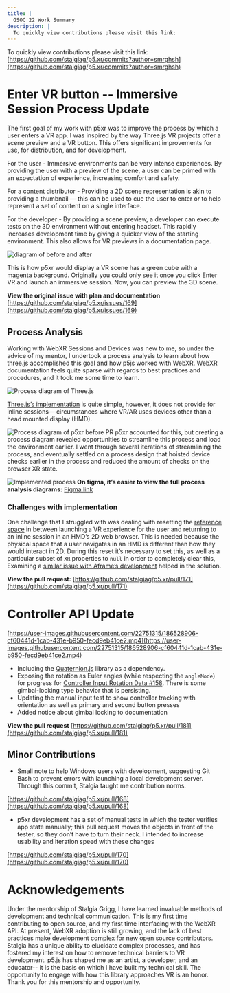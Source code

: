 ```yaml
---
title: |
  GSOC 22 Work Summary
description: |
  To quickly view contributions please visit this link:
---
```



To quickly view contributions please visit this link:
[https://github.com/stalgiag/p5.xr/commits?author=smrghsh](https://github.com/stalgiag/p5.xr/commits?author=smrghsh)

# Enter VR button -- Immersive Session Process Update

The first goal of my work with p5xr was to improve the process by which a user enters a VR app. I was inspired by the way Three.js VR projects offer a scene preview and a VR button. This offers significant improvements for use, for distribution, and for development.

For the user - Immersive environments can be very intense experiences. By providing the user with a preview of the scene, a user can be primed with an expectation of experience, increasing comfort and safety.

For a content distributor - Providing a 2D scene representation is akin to providing a thumbnail — this can be used to cue the user to enter or to help represent a set of content on a single interface.

For the developer - By providing a scene preview, a developer can execute tests on the 3D environment without entering headset. This rapidly increases development time by giving a quicker view of the starting environment. This also allows for VR previews in a documentation page.

![diagram of before and after](https://user-images.githubusercontent.com/22751315/179292673-63ed9c21-05af-448d-8a64-17f46f698206.png)

This is how p5xr would display a VR scene has a green cube with a magenta background. Originally you could only see it once you click Enter VR and launch an immersive session. Now, you can preview the 3D scene.

**View the original issue with plan and documentation**
[https://github.com/stalgiag/p5.xr/issues/169](https://github.com/stalgiag/p5.xr/issues/169)

## Process Analysis

Working with WebXR Sessions and Devices was new to me, so under the advice of my mentor, I undertook a process analysis to learn about how three.js accomplished this goal and how p5js worked with WebXR. WebXR documentation feels quite sparse with regards to best practices and procedures, and it took me some time to learn.

![Process diagram of Three.js](https://user-images.githubusercontent.com/22751315/179166072-0982e2b6-8fb3-4305-9727-c48f39cd6ad9.png)

[Three.js’s implementation](https://github.com/mrdoob/three.js/blob/master/examples/jsm/webxr/VRButton.js) is quite simple, however, it does not provide for inline sessions— circumstances where VR/AR uses devices other than a head mounted display (HMD).

![Process diagram of p5xr before PR](https://user-images.githubusercontent.com/22751315/179165850-8cf8d7b9-fcfc-433f-be3c-2b2d1afb517e.png)
p5xr accounted for this, but creating a process diagram revealed opportunities to streamline this process and load the environment earlier. I went through several iterations of streamlining the process, and eventually settled on a process design that hoisted device checks earlier in the process and reduced the amount of checks on the browser XR state.

![Implemented process](https://user-images.githubusercontent.com/22751315/189506616-2aadef57-ade0-4e12-b34c-5aace04710e0.png)
**On figma, it’s easier to view the full process analysis diagrams:**
[Figma link](https://www.figma.com/file/MO8ffPGo90uwwua4qqyT4W/three.js-vs-p5xr-vs-new-p5xr-XR-launcher?node-id=0%3A1)

### Challenges with implementation

One challenge that I struggled with was dealing with resetting the [reference space](https://immersive-web.github.io/webxr/spatial-tracking-explainer.html) in between launching a VR experience for the user and returning to an inline session in an HMD’s 2D web browser. This is needed because the physical space that a user navigates in an HMD is different than how they would interact in 2D. During this reset it’s necessary to set this, as well as a particular subset of  `XR` properties to `null` in order to completely clear this, Examining a [similar issue with Aframe’s development](https://github.com/aframevr/aframe/issues/4406) helped in the solution.

**View the pull request:**
[https://github.com/stalgiag/p5.xr/pull/171](https://github.com/stalgiag/p5.xr/pull/171)

# Controller API Update

[https://user-images.githubusercontent.com/22751315/186528906-cf60441d-1cab-431e-b950-fecd9eb41ce2.mp4](https://user-images.githubusercontent.com/22751315/186528906-cf60441d-1cab-431e-b950-fecd9eb41ce2.mp4)

* Including the [Quaternion.js](https://github.com/infusion/Quaternion.js/) library as a dependency.
* Exposing the rotation as Euler angles (while respecting the `angleMode`) for progress for [Controller Input Rotation Data #158](https://github.com/stalgiag/p5.xr/issues/158). There is some gimbal-locking type behavior that is persisting.
* Updating the manual input test to show controller tracking with orientation as well as primary and second button presses
* Added notice about gimbal locking to documentation

**View the pull request**
[https://github.com/stalgiag/p5.xr/pull/181](https://github.com/stalgiag/p5.xr/pull/181)

## Minor Contributions

* Small note to help Windows users with development, suggesting Git Bash to prevent errors with launching a local development server. Through this commit, Stalgia taught me contribution norms.

[https://github.com/stalgiag/p5.xr/pull/168](https://github.com/stalgiag/p5.xr/pull/168)

* p5xr development has a set of manual tests in which the tester verifies app state manually; this pull request moves the objects in front of the tester, so they don’t have to turn their neck. I intended to increase usability and iteration speed with these changes

[https://github.com/stalgiag/p5.xr/pull/170](https://github.com/stalgiag/p5.xr/pull/170)

# Acknowledgements

Under the mentorship of Stalgia Grigg, I have learned invaluable methods of development and technical communication. This is my first time contributing to open source, and my first time interfacing with the WebXR API. At present, WebXR adoption is still growing, and the lack of best practices make development complex for new open source contributors. Stalgia has a unique ability to elucidate complex processes, and has fostered my interest on how to remove technical barriers to VR development. p5.js has shaped me as an artist, a developer, and an educator-- it is the basis on which I have built my technical skill. The opportunity to engage with how this library approaches VR is an honor. Thank you for this mentorship and opportunity.
